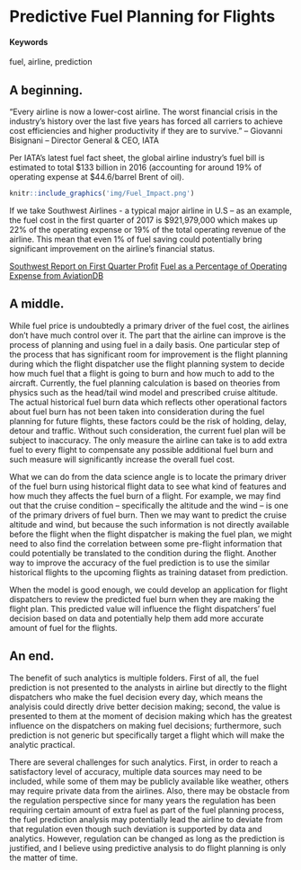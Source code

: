 # Predictive Fuel Planning for Flights {#predictive-fuel-planning}

#### Keywords {-}

fuel, airline, prediction

## A beginning.

"Every airline is now a lower-cost airline. The worst financial crisis in the industry’s history over the last five years has forced all carriers to achieve cost efficiencies and higher productivity if they are to survive. "
  – Giovanni Bisignani – Director General & CEO, IATA
  
Per IATA’s latest fuel fact sheet, the global airline industry’s fuel bill is estimated to total $133 billion in 2016 (accounting for around 19% of operating expense at $44.6/barrel Brent of oil).
```r
knitr::include_graphics('img/Fuel_Impact.png')
```
If we take Southwest Airlines - a typical major airline in U.S – as an example, the fuel cost in the first quarter of 2017 is $921,979,000 which makes up 22% of the operating expense or 19% of the total operating revenue of the airline. This mean that even 1% of fuel saving could potentially bring significant improvement on the airline’s financial status.

[Southwest Report on First Quarter Profit](http://investors.southwest.com/news-and-events/news-releases/2017/04-27-2017-113101765g)
[Fuel as a Percentage of Operating Expense from AviationDB](http://aviationdb.net/aviationdb/FuelExpenseByCarrierQuery#SUBMIT)

## A middle.

While fuel price is undoubtedly a primary driver of the fuel cost, the airlines don’t have much control over it. The part that the airline can improve is the process of planning and using fuel in a daily basis. One particular step of the process that has significant room for improvement is the flight planning during which the flight dispatcher use the flight planning system to decide how much fuel that a flight is going to burn and how much to add to the aircraft. Currently, the fuel planning calculation is based on theories from physics such as the head/tail wind model and prescribed cruise altitude. The actual historical fuel burn data which reflects other operational factors about fuel burn has not been taken into consideration during the fuel planning for future flights, these factors could be the risk of holding, delay, detour and traffic. Without such consideration, the current fuel plan will be subject to inaccuracy. The only measure the airline can take is to add extra fuel to every flight to compensate any possible additional fuel burn and such measure will significantly increase the overall fuel cost.

What we can do from the data science angle is to locate the primary driver of the fuel burn using historical flight data to see what kind of features and how much they affects the fuel burn of a flight. For example, we may find out that the cruise condition – specifically the altitude and the wind – is one of the primary drivers of fuel burn. Then we may want to predict the cruise altitude and wind, but because the such information is not directly available before the flight when the flight dispatcher is making the fuel plan, we might need to also find the correlation between some pre-flight information that could potentially be translated to the condition during the flight. Another way to improve the accuracy of the fuel prediction is to use the similar historical flights to the upcoming flights as training dataset from prediction.

When the model is good enough, we could develop an application for flight dispatchers to review the predicted fuel burn when they are making the flight plan. This predicted value will influence the flight dispatchers’ fuel decision based on data and potentially help them add more accurate amount of fuel for the flights.


## An end.

The benefit of such analytics is multiple folders. First of all, the fuel prediction is not presented to the analysts in airline but directly to the flight dispatchers who make the fuel decision every day, which means the analyisis could directly drive better decision making; second, the value is presented to them at the moment of decision making which has the greatest influence on the dispatchers on making fuel decisions; furthermore, such prediction is not generic but specifically target a flight which will make the analytic practical.

There are several challenges for such analytics. First, in order to reach a satisfactory level of accuracy, multiple data sources may need to be included, while some of them may be publicly available like weather, others may require private data from the airlines. Also, there may be obstacle from the regulation perspective since for many years the regulation has been requiring certain amount of extra fuel as part of the fuel planning process, the fuel prediction analysis may potentially lead the airline to deviate from that regulation even though such deviation is supported by data and analytics. However, regulation can be changed as long as the prediction is justified, and I believe using predictive analysis to do flight planning is only the matter of time.

